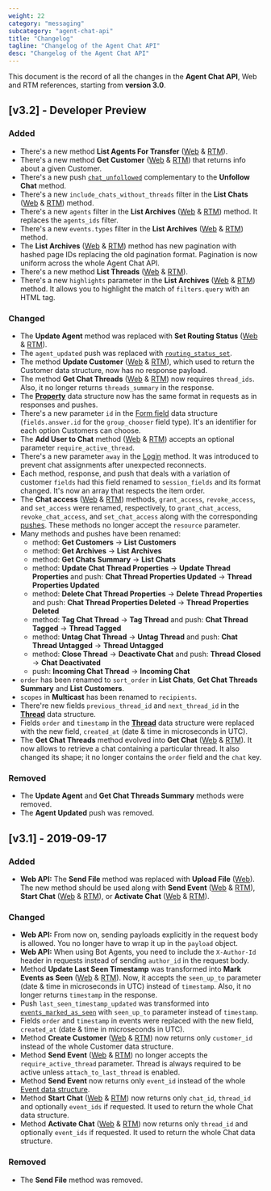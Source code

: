 ```yaml
---
weight: 22
category: "messaging"
subcategory: "agent-chat-api"
title: "Changelog"
tagline: "Changelog of the Agent Chat API"
desc: "Changelog of the Agent Chat API"
---
```


This document is the record of all the changes in the **Agent Chat API**, Web and RTM references, starting from **version 3.0**.

## [v3.2] - Developer Preview

### Added

- There's a new method **List Agents For Transfer** ([Web](/messaging/agent-chat-api/v3.2/#list-agents-for-transfer) & [RTM](/messaging/agent-chat-api/v3.2/rtm-reference/#list-agents-for-transfer)).
- There's a new method **Get Customer** ([Web](/messaging/agent-chat-api/v3.2/#get-customer) & [RTM](/messaging/agent-chat-api/v3.2/rtm-reference/#get-customer)) that returns info about a given Customer.
- There's a new push [`chat_unfollowed`](/messaging/agent-chat-api/v3.2/rtm-reference/#chat_unfollowed) complementary to the **Unfollow Chat** method.
- There's a new `include_chats_without_threads` filter in the  **List Chats** ([Web](/messaging/agent-chat-api/v3.2/#list-chats) & [RTM](/messaging/agent-chat-api/v3.2/rtm-reference/#list-chats)) method.
- There's a new `agents` filter in the **List Archives** ([Web](/messaging/agent-chat-api/v3.2/#list-archives) & [RTM](/messaging/agent-chat-api/v3.2/rtm-reference/#list-archives)) method. It replaces the `agents_ids` filter.
- There's a new `events.types` filter in the **List Archives** ([Web](/messaging/agent-chat-api/v3.2/#list-archives) & [RTM](/messaging/agent-chat-api/v3.2/rtm-reference/#list-archives)) method.
- The **List Archives** ([Web](/messaging/agent-chat-api/v3.2/#list-archives) & [RTM](/messaging/agent-chat-api/v3.2/rtm-reference/#list-archives)) method has new pagination with hashed page IDs replacing the old pagination format. Pagination is now uniform across the whole Agent Chat API.
- There's a new method **List Threads** ([Web](/messaging/agent-chat-api/v3.2/#list-threads) & [RTM](/messaging/agent-chat-api/v3.2/rtm-reference/#list-threads)).
- There's a new `highlights` parameter in the **List Archives** ([Web](/messaging/agent-chat-api/v3.2/#list-archives) & [RTM](/messaging/agent-chat-api/v3.2/rtm-reference/#list-archives)) method. It allows you to highlight the match of `filters.query` with an HTML tag.

### Changed

- The **Update Agent** method was replaced with **Set Routing Status** ([Web](/messaging/agent-chat-api/v3.2/#set-routing-status) & [RTM](/messaging/agent-chat-api/v3.2/rtm-reference/#set-routing-status)).
- The `agent_updated` push was replaced with [`routing_status_set`](/messaging/agent-chat-api/v3.2/rtm-reference/#routing_status_set).
- The method **Update Customer** ([Web](/messaging/agent-chat-api/v3.2/#update-customer) & [RTM](/messaging/agent-chat-api/v3.2/rtm-reference/#update-customer)), which used to return the Customer data structure, now has no response payload.
- The method **Get Chat Threads** ([Web](/messaging/agent-chat-api/v3.2/#get-chat-threads) & [RTM](/messaging/agent-chat-api/v3.2/rtm-reference/#get-chat-threads)) now requires `thread_ids`. Also, it no longer returns `threads_summary` in the response.
- The [**Property**](/messaging/agent-chat-api/v3.2/#properties) data structure now has the same format in requests as in responses and pushes.
- There's a new parameter `id` in the [Form field](/messaging/agent-chat-api/v3.2/#form-fields) data structure (`fields.answer.id` for the `group_chooser` field type).  It's an identifier for each option Customers can choose.
- The **Add User to Chat** method ([Web](/messaging/agent-chat-api/v3.2/#add-user-to-chat) & [RTM](/messaging/agent-chat-api/v3.2/rtm-reference/#add-user-to-chat)) accepts an optional parameter `require_active_thread`.
- There's a new parameter `away` in the [Login](/messaging/agent-chat-api/v3.2/rtm-reference/#login) method. It was introduced to prevent chat assignments after unexpected reconnects.
- Each method, response, and push that deals with a variation of customer `fields` had this field renamed to `session_fields` and its format changed. It's now an array that respects the item order.
- The **Chat access** ([Web](/messaging/agent-chat-api/v3.2/#chat-access) & [RTM](/messaging/agent-chat-api/v3.2/rtm-reference/#chat-access)) methods, `grant_access`, `revoke_access`, and `set_access` were renamed, respectively, to `grant_chat_access`, `revoke_chat_access`, and `set_chat_access` along with the corresponding [pushes](/messaging/agent-chat-api/v3.2/rtm-reference/#chat-access-1). These methods no longer accept the `resource` parameter.
- Many methods and pushes have been renamed:
  - method: **Get Customers** -> **List Customers**
  - method: **Get Archives** -> **List Archives**
  - method: **Get Chats Summary** -> **List Chats**
  - method: **Update Chat Thread Properties** -> **Update Thread Properties** and push: **Chat Thread Properties Updated** -> **Thread Properties Updated**
  - method: **Delete Chat Thread Properties** -> **Delete Thread Properties** and push: **Chat Thread Properties Deleted** -> **Thread Properties Deleted**
  - method: **Tag Chat Thread** -> **Tag Thread** and push: **Chat Thread Tagged** -> **Thread Tagged**
  - method: **Untag Chat Thread** -> **Untag Thread** and push: **Chat Thread Untagged** -> **Thread Untagged**
  - method: **Close Thread** -> **Deactivate Chat** and push: **Thread Closed** -> **Chat Deactivated**
  - push: **Incoming Chat Thread** -> **Incoming Chat**
- `order` has been renamed to `sort_order` in **List Chats**, **Get Chat Threads Summary** and **List Customers**.
- `scopes` in **Multicast** has been renamed to `recipients`.
- There're new fields `previous_thread_id` and `next_thread_id` in the [**Thread**](/messaging/agent-chat-api/v3.2/#threads) data structure.
- Fields `order` and `timestamp` in the [**Thread**](/messaging/agent-chat-api/v3.2/#threads) data structure were replaced with the new field, `created_at` (date & time in microseconds in UTC).
- The **Get Chat Threads** method evolved into **Get Chat** ([Web](/messaging/agent-chat-api/v3.2/#get-chat) & [RTM](/messaging/agent-chat-api/v3.2/rtm-reference/#get-chat)). It now allows to retrieve a chat containing a particular thread. It also changed its shape; it no longer contains the `order` field and the `chat` key.

### Removed

- The **Update Agent** and **Get Chat Threads Summary** methods were removed.
- The **Agent Updated** push was removed.

## [v3.1] - 2019-09-17

### Added

- **Web API:** The **Send File** method was replaced with **Upload File** ([Web](/messaging/agent-chat-api/#upload-file)). The new method should be used along with **Send Event** ([Web](/messaging/agent-chat-api/#send-event) & [RTM](/messaging/agent-chat-api/rtm-reference/#send-event)), **Start Chat** ([Web](/messaging/agent-chat-api/#start-chat) & [RTM](/messaging/agent-chat-api/rtm-reference/#start-chat)), or **Activate Chat** ([Web](/messaging/agent-chat-api/#activate-chat) & [RTM](/messaging/agent-chat-api/rtm-reference/#activate-chat)).

### Changed

- **Web API:** From now on, sending payloads explicitly in the request body is allowed. You no longer have to wrap it up in the `payload` object.
- **Web API:** When using Bot Agents, you need to include the `X-Author-Id` header in requests instead of sending `author_id` in the request body.
- Method **Update Last Seen Timestamp** was transformed into **Mark Events as Seen** ([Web](/messaging/agent-chat-api/#mark-events-as-seen) & [RTM](/messaging/agent-chat-api/rtm-reference/#mark-events-as-seen)). Now, it accepts the `seen_up_to` parameter (date & time in microseconds in UTC) instead of `timestamp`. Also, it no longer returns `timestamp` in the response.
- Push `last_seen_timestamp_updated` was transformed into [`events_marked_as_seen`](/messaging/agent-chat-api/rtm-reference/#events_marked_as_seen) with `seen_up_to` parameter instead of `timestamp`.
- Fields `order` and `timestamp` in events were replaced with the new field, `created_at` (date & time in microseconds in UTC).
- Method **Create Customer** ([Web](/messaging/agent-chat-api/#create-customer) & [RTM](/messaging/agent-chat-api/rtm-reference/#create-customer)) now returns only `customer_id` instead of the whole Customer data structure.
- Method **Send Event** ([Web](/messaging/agent-chat-api/#send-event) & [RTM](/messaging/agent-chat-api/rtm-reference/#send-event)) no longer accepts the `require_active_thread` parameter. Thread is always required to be active unless `attach_to_last_thread` is enabled.
- Method **Send Event** now returns only `event_id` instead of the whole [Event data structure](/messaging/agent-chat-api/#events).
- Method **Start Chat** ([Web](/messaging/agent-chat-api/#start-chat) & [RTM](/messaging/agent-chat-api/rtm-reference/#start-chat)) now returns only `chat_id`, `thread_id` and optionally `event_ids` if requested. It used to return the whole Chat data structure.
- Method **Activate Chat** ([Web](/messaging/agent-chat-api/#activate-chat) & [RTM](/messaging/agent-chat-api/rtm-reference/#activate-chat)) now returns only `thread_id` and optionally `event_ids` if requested. It used to return the whole Chat data structure.

### Removed

- The **Send File** method was removed.
